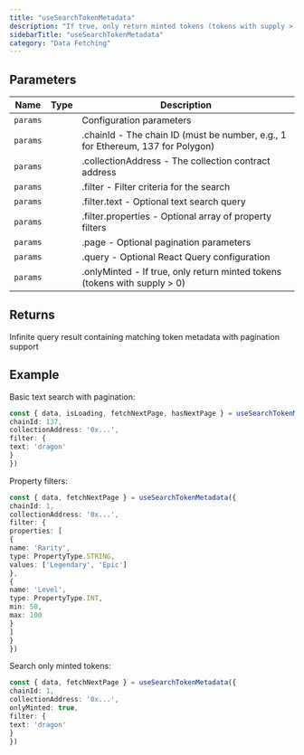 ```yaml
---
title: "useSearchTokenMetadata"
description: "If true, only return minted tokens (tokens with supply > 0) / onlyMinted?: boolean; }; /** Hook to search token metadata using filters with infinite pagination support Searches for tokens in a collection based on text and property filters. Supports filtering by attributes, ranges, and text search. Can optionally filter to only show minted tokens (tokens with supply > 0)."
sidebarTitle: "useSearchTokenMetadata"
category: "Data Fetching"
---
```


## Parameters

| Name | Type | Description |
|------|------|-------------|
| `params` |  | Configuration parameters |
| `params` |  | .chainId - The chain ID (must be number, e.g., 1 for Ethereum, 137 for Polygon) |
| `params` |  | .collectionAddress - The collection contract address |
| `params` |  | .filter - Filter criteria for the search |
| `params` |  | .filter.text - Optional text search query |
| `params` |  | .filter.properties - Optional array of property filters |
| `params` |  | .page - Optional pagination parameters |
| `params` |  | .query - Optional React Query configuration |
| `params` |  | .onlyMinted - If true, only return minted tokens (tokens with supply > 0) |

## Returns

Infinite query result containing matching token metadata with pagination support

## Example

Basic text search with pagination:
```typescript
const { data, isLoading, fetchNextPage, hasNextPage } = useSearchTokenMetadata({
chainId: 137,
collectionAddress: '0x...',
filter: {
text: 'dragon'
}
})
```

Property filters:
```typescript
const { data, fetchNextPage } = useSearchTokenMetadata({
chainId: 1,
collectionAddress: '0x...',
filter: {
properties: [
{
name: 'Rarity',
type: PropertyType.STRING,
values: ['Legendary', 'Epic']
},
{
name: 'Level',
type: PropertyType.INT,
min: 50,
max: 100
}
]
}
})
```

Search only minted tokens:
```typescript
const { data, fetchNextPage } = useSearchTokenMetadata({
chainId: 1,
collectionAddress: '0x...',
onlyMinted: true,
filter: {
text: 'dragon'
}
})
```

